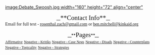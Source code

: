 <span style="display: block; text-align: left;">
[[image:Debate_Swoosh.jpg width="160" height="72" align="center"]]

</span><span style="display: block; text-align: center;">__<span style="font-family: 'Times New Roman',Times,serif; font-size: 150%;">**Contact Info**</span>__</span>
<span style="font-family: 'Times New Roman',Times,serif;">Email for full text - [[mailto:rosenthal.zach@gmail.com|rosenthal.zach@gmail.com]] or [[mailto:ben.mitchell@kinkaid.org|ben.mitchell@kinkaid.org]]</span>

<span style="display: block; text-align: center;">__**<span style="font-family: 'Times New Roman',Times,serif; font-size: 150%;">Pages</span>**__</span>
<span style="font-family: 'Times New Roman',Times,serif; font-size: 12px;">[[2011-2012 - Kinkaid (TX) - Ben Mitchell & Zach Rosenthal - Affirmative|Affirmative]]</span>
<span style="font-family: 'Times New Roman',Times,serif; font-size: 12px;">[[2011-2012 - Kinkaid (TX) - Ben Mitchell & Zach Rosenthal - Kritiks|Negative - Kritiks]]</span>
<span style="font-family: 'Times New Roman',Times,serif; font-size: 12px;">[[2011-2012 - Kinkaid (TX) - Ben Mitchell & Zach Rosenthal - Case Negs|Negative - Case Negs]]</span>
<span style="font-family: 'Times New Roman',Times,serif; font-size: 12px;">[[2011-2012 - Kinkaid (TX) - Ben Mitchell & Zach Rosenthal - Disads|Negative - Disads]]</span>
<span style="font-family: 'Times New Roman',Times,serif; font-size: 12px;">[[2011-2012 - Kinkaid (TX) - Ben Mitchell & Zach Rosenthal - Counterplans|Negative - Counterplans]]</span>
<span style="font-family: 'Times New Roman',Times,serif; font-size: 12px;">[[2011-2012 - Kinkaid (TX) - Ben Mitchell & Zach Rosenthal - Topicality|Negative - Topicality]]</span>
<span style="font-family: 'Times New Roman',Times,serif; font-size: 12px;">[[2011-2012 - Kinkaid (TX) - Ben Mitchell & Zach Rosenthal - Neg Strategies|Negative - Strategies]]</span>